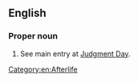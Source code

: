 ==English==

===Proper noun===
{{en-proper noun|head=[[final|Final]] [[judgment|Judgment]]}}

# {{lb|en|Abrahamic traditions}} See main entry at [[Judgment Day]].

[[Category:en:Afterlife]]